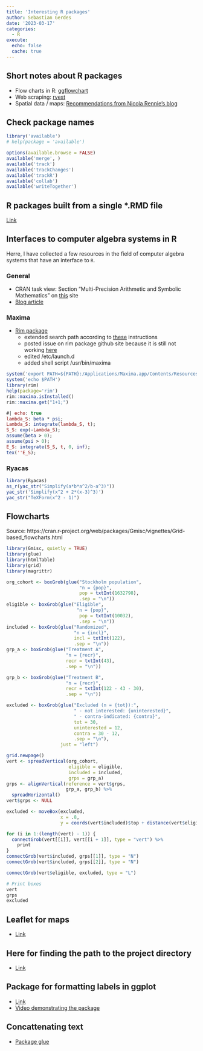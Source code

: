 ```yaml
---
title: 'Interesting R packages'
author: Sebastian Gerdes
date: '2023-03-17'
categories:
  - R
execute: 
  echo: false
  cache: true
---
```


## Short notes about R packages
* Flow charts in R: [ggflowchart](https://nrennie.rbind.io/blog/introducing-ggflowchart/)
* Web scraping: [rvest](https://nrennie.rbind.io/blog/web-scraping-rvest-london-marathon/)
* Spatial data / maps: [Recommendations from Nicola Rennie's blog](https://nrennie.rbind.io/blog/2022-12-17-r-packages-for-visualising-spatial-data/)

## Check package names
```r
library('available')
# help(package = 'available')

options(available.browse = FALSE)
available('merge', )
available('track')
available('trackChanges')
available('trackR')
available('collab')
available('writeTogether')
```


## R packages built from a single *.RMD file
[Link](https://github.com/ThinkR-open/fusen)

## Interfaces to computer algebra systems in R
Herre, I have collected a few resources in the field of computer algebra systems that have an interface to `R`.


### General
* CRAN task view: Section "Multi-Precision Arithmetic and Symbolic Mathematics" on [this](https://cran.r-hub.io/web/views/NumericalMathematics.html) site
* [Blog article](https://blog.ephorie.de/doing-maths-symbolically-r-as-a-computer-algebra-system-cas)

### Maxima
* [Rim package](https://rcst.github.io/rim/)
  * extended search path according to [these](https://techpp.com/2021/09/08/set-path-variable-in-macos-guide/) instructions
  * posted issue on rim package github site because it is still not working [here](https://github.com/rcst/rim/issues/30)
  * edited /etc/launch.d
  * added shell script /usr/bin/maxima

```r
system('export PATH=${PATH}:/Applications/Maxima.app/Contents/Resources/opt/bin')
system('echo $PATH')
library(rim)
help(package='rim')
rim::maxima.isInstalled()
rim::maxima.get("1+1;")
```

```maxima
#| echo: true
lambda_S: beta * psi;
Lambda_S: integrate(lambda_S, t);
S_S: exp(-Lambda_S);
assume(beta > 0);
assume(psi > 0);
E_S: integrate(S_S, t, 0, inf);
tex(''E_S);
```


### Ryacas
```r
library(Ryacas)
as_r(yac_str("Simplify(a*b*a^2/b-a^3)"))
yac_str('Simplify(x^2 + 2*(x-3)^3)')
yac_str("TeXForm(x^2 - 1)")
```


## Flowcharts
Source: https://cran.r-project.org/web/packages/Gmisc/vignettes/Grid-based_flowcharts.html

```r
library(Gmisc, quietly = TRUE)
library(glue)
library(htmlTable)
library(grid)
library(magrittr)

org_cohort <- boxGrob(glue("Stockholm population",
                           "n = {pop}",
                           pop = txtInt(1632798),
                           .sep = "\n"))
eligible <- boxGrob(glue("Eligible",
                          "n = {pop}",
                           pop = txtInt(10032),
                           .sep = "\n"))
included <- boxGrob(glue("Randomized",
                         "n = {incl}",
                         incl = txtInt(122),
                         .sep = "\n"))
grp_a <- boxGrob(glue("Treatment A",
                      "n = {recr}",
                      recr = txtInt(43),
                      .sep = "\n"))

grp_b <- boxGrob(glue("Treatment B",
                      "n = {recr}",
                      recr = txtInt(122 - 43 - 30),
                      .sep = "\n"))

excluded <- boxGrob(glue("Excluded (n = {tot}):",
                         " - not interested: {uninterested}",
                         " - contra-indicated: {contra}",
                         tot = 30,
                         uninterested = 12,
                         contra = 30 - 12,
                         .sep = "\n"),
                    just = "left")

grid.newpage()
vert <- spreadVertical(org_cohort,
                       eligible = eligible,
                       included = included,
                       grps = grp_a)
grps <- alignVertical(reference = vert$grps,
                      grp_a, grp_b) %>%
  spreadHorizontal()
vert$grps <- NULL

excluded <- moveBox(excluded,
                    x = .8,
                    y = coords(vert$included)$top + distance(vert$eligible, vert$included, half = TRUE, center = FALSE))

for (i in 1:(length(vert) - 1)) {
  connectGrob(vert[[i]], vert[[i + 1]], type = "vert") %>%
    print
}
connectGrob(vert$included, grps[[1]], type = "N")
connectGrob(vert$included, grps[[2]], type = "N")

connectGrob(vert$eligible, excluded, type = "L")

# Print boxes
vert
grps
excluded
```

## Leaflet for maps
* [Link](https://cran.r-project.org/package=leaflet)

## Here for finding the path to the project directory
* [Link](https://github.com/r-lib/here)

## Package for formatting labels in ggplot
* [Link](https://cran.r-project.org/package=ggtext)
* [Video demonstrating the package](https://posit.co/resources/videos/spruce-up-your-ggplot2-visualizations-with-formatted-text/)

## Concattenating text
* [Package glue](https://cran.r-project.org/package=glue)